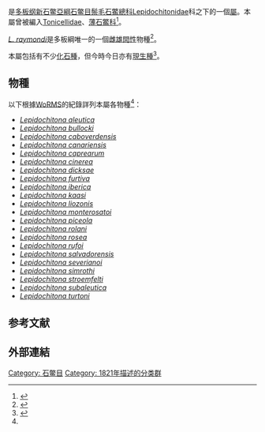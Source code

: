 {{Automatic taxobox
| taxon = Lepidochitona
| authority = Gray, 1821<ref name=worms>{{cite WoRMS |authors=Schwabe, E., et al. |year=2014 |id=138089 |title=''Lepidochitona''}}</ref>
| image = Lepidochitona cinerea.JPG
| image_caption = ''[[Lepidochitona_cinerea|Lepidochitona cinerea]]''
| parent_authority = Gray, 1821
| subdivision_ranks = [[種_(生物)|種]]
| subdivision = [[#物種|見內文]]
}}

'''''{{lang|la|Lepidochitona}}'''''是[[多板纲|多板纲]][[新石鳖亞綱|新石鳖亞綱]][[石鳖目|石鳖目]][[鬃毛石鱉總科|鬃毛石鱉總科]][[Lepidochitonidae|Lepidochitonidae]]科之下的一個[[屬_(生物)|屬]]。本屬曾被編入[[Tonicellidae|Tonicellidae]]、[[薄石鱉科|薄石鱉科]]<ref>{{cite journal |authors=Petraccioli, A., et al. |year=2012 |url=http://www.ncbi.nlm.nih.gov/pmc/articles/PMC3834572/ |title=Chromosomes of ''Lepidochitona caprearum'' (Scacchi, 1836) (Polyplacophora, Acanthochitonina, Tonicellidae) provide insights into Acanthochitonina karyological evolution.|journal=''Comparative Cytogenetics'' |volume=6 |issue=4 |pages=397-407 |language=en }}</ref>。

''[[Lepidochitona_raymondi|L. raymondi]]''是多板綱唯一的一個[[雌雄間性|雌雄間性]]物種<ref>{{cite book  | url = http://books.google.ca/books?id=CKautf2EUPkC  | title = Monograph of living chitons (Mollusca: Polyplacophora)  | isbn = 9789004074149  | author1 = Kaas, P  | author2 = Van Belle, R. A  | year = 1985  | access-date = 2015-06-05  | archive-date = 2014-11-29  | archive-url = https://web.archive.org/web/20141129040726/http://books.google.ca/books?id=CKautf2EUPkC  | dead-url = no  }}</ref>。

本屬包括有不少[[化石種|化石種]]，但今時今日亦有[[現生種|現生種]]<ref>{{cite journal |authors=Dell'Angelo, B., et al. |year=2011 |url=http://www.chitons.it/pdf/DellAngelo_2011_W_WA_fossils%20rb.pdf |title=Chitons (Polyplacophora) from Paleogene strata in western Washington State, USA. |journal=[[Journal_of_Paleontology|Journal of Paleontology]] |volume=85 |issue=5 |pages=936-954 |language=en |access-date=2015-06-05 |archive-date=2016-03-03 |archive-url=https://web.archive.org/web/20160303221956/http://www.chitons.it/pdf/DellAngelo_2011_W_WA_fossils%20rb.pdf |dead-url=no }}</ref>。

==物種==
以下根據[[WoRMS|WoRMS]]的紀錄詳列本屬各物種<ref name=worms/>：
*''[[Lepidochitona_aleutica|Lepidochitona aleutica]]''
*''[[Lepidochitona_bullocki|Lepidochitona bullocki]]''
*''[[Lepidochitona_caboverdensis|Lepidochitona caboverdensis]]''
*''[[Lepidochitona_canariensis|Lepidochitona canariensis]]''
*''[[Lepidochitona_caprearum|Lepidochitona caprearum]]''
*''[[Lepidochitona_cinerea|Lepidochitona cinerea]]''
*''[[Lepidochitona_dicksae|Lepidochitona dicksae]]''
*''[[Lepidochitona_furtiva|Lepidochitona furtiva]]''
*''[[Lepidochitona_iberica|Lepidochitona iberica]]''
*''[[Lepidochitona_kaasi|Lepidochitona kaasi]]''
*''[[Lepidochitona_liozonis|Lepidochitona liozonis]]''
*''[[Lepidochitona_monterosatoi|Lepidochitona monterosatoi]]''
*''[[Lepidochitona_piceola|Lepidochitona piceola]]''
*''[[Lepidochitona_rolani|Lepidochitona rolani]]''
*''[[Lepidochitona_rosea|Lepidochitona rosea]]''
*''[[Lepidochitona_rufoi|Lepidochitona rufoi]]''
*''[[Lepidochitona_salvadorensis|Lepidochitona salvadorensis]]''
*''[[Lepidochitona_severianoi|Lepidochitona severianoi]]''
*''[[Lepidochitona_simrothi|Lepidochitona simrothi]]''
*''[[Lepidochitona_stroemfelti|Lepidochitona stroemfelti]]''
*''[[Lepidochitona_subaleutica|Lepidochitona subaleutica]]''
*''[[Lepidochitona_turtoni|Lepidochitona turtoni]]''

== 参考文献 ==
{{reflist}}

==外部連結==
{{commonscat|Lepidochitona}}

{{Taxonbar}}
[[Category:_石鳖目|Category: 石鳖目]]
[[Category:_1821年描述的分类群|Category: 1821年描述的分类群]]